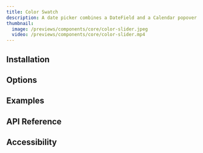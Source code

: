 ---
title: Color Swatch
description: A date picker combines a DateField and a Calendar popover
thumbnail:
  image: /previews/components/core/color-slider.jpeg
  video: /previews/components/core/color-slider.mp4
---

<ComponentPreview name="demos/components/core/color-slider/basic" className="max-w-[150px]" />

## Installation

## Options

## Examples

## API Reference

## Accessibility
